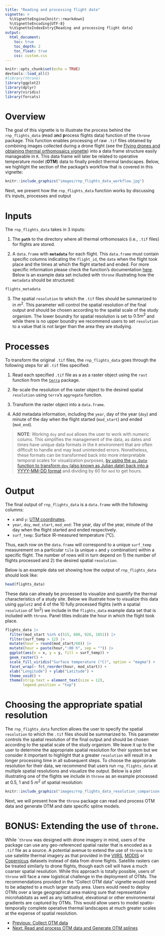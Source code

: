 ```yaml
---
title: "Reading and processing flight data"
vignette: >
  %\VignetteEngine{knitr::rmarkdown}
  %\VignetteEncoding{UTF-8}
  %\VignetteIndexEntry{Reading and processing flight data}
output:
  html_document:
    toc: true
    toc_depth: 2
    toc_float: true
    css: custom.css
---
```


```r
knitr::opts_chunk$set(echo = TRUE)
devtools::load_all()
#library(throne)
library(ggplot2)
library(dplyr)
library(viridis)
library(forcats)
```

# Overview

The goal of this vignette is to illustrate the process behind the `rnp_flights_data` (**r**ead a**n**d **p**rocess flights data) function of the `throne` package. This function enables processing of raw `.tif` files obtained by combining images collected during a drone flight (see the [Flying drones and obtaining thermal orthomosaics vignette](https://ggcostoya.github.io/throne/articles/drone_setup.html)) into a data frame structure easily manageable in `R`. This data frame will later be related to operative temperature model (**OTM**) data to finally predict thermal landscapes. Below, we highlight the section of the package's workflow that is covered in this vignette:

```r
knitr::include_graphics("images/rnp_flights_data_workflow.jpg")
```

Next, we present how the `rnp_flights_data` function works by discussing it's inputs, processes and output

# Inputs

The `rnp_flights_data` takes in 3 inputs:

1.  The **`path`** to the directory where all thermal orthomosaics (i.e., `.tif` files) for flights are stored.

2.  A `data.frame` with **`metadata`** for each flight. This `data.frame` must contain specific columns indicating the `flight_id`, the `date` when the flight took place and the times at which the flight started and ended. For more specific information please check the function's documentation [here](https://ggcostoya.github.io/throne/reference/rnp_flights_data.html). Below is an example data set included with `throne` illustrating how the `metadata` should be structured:

```r
flights_metadata
```

3. The spatial `resolution` to which the `.tif` files should be summarized to in $m^2$. This parameter will control the spatial resolution of the final output and should be chosen according to the spatial scale of the study organism. The lower boundry for spatial resolution is set to $0.5 m^2$ and while there is no upper boundry we recommend users to set `resolution` to a value that is not larger than the area they are studying. 

# Processes

To transform the original `.tif` files, the `rnp_flights_data` goes through the following steps for all `.tif` files specified:

1.  Read each specified `.tif` file as a as a raster object using the `rast` function from the [`terra`](https://rspatial.org/pkg/) package.

2. Re-scale the resolution of the raster object to the desired spatial `resolution` using `terra`'s `aggregate` function.

3. Transform the raster object into a `data.frame`.

4. Add metadata information, including the `year`, day of the year (`doy`) and minute of the day when the flight started (`mod_start`) and ended (`mod_end`). 

> **NOTE**: Working `doy` and `mod` allows the user to work with numeric colums. This simplifies the management of the data, as dates and times have unique data formats in the `R` environment that are often difficult to handle and may lead unintended errors. Nonetheless, these formats can be  transformed back into more  interpretable temporal scales for visualization purposes, [by using the `as.Date` function to transform `doy` (also known as Julian date) back into a YYYY-MM-DD format](https://stackoverflow.com/questions/24200014/convert-day-of-year-to-date) and dividing by 60 for `mod` to get hours.

# Output

The final output of `rnp_flights_data` is a `data.frame` with the following columns:

- `x` and `y`: [UTM coordinates](https://en.wikipedia.org/wiki/Universal_Transverse_Mercator_coordinate_system).
- `year`, `doy`, `mod_start`, `mod_end`: The year, day of the year, minute of the day when the flight started and ended respectively.
- `surf_temp`: Surface IR-measured temperature (°C).

Thus, each row on the `data.frame` will correspond to a unique `surf_temp` measurement on a particular `tile` (a unique `x` and `y` combination) within a specific flight. The number of rows will in turn depend on 1) the number of flights processed and 2) the desired spatial `resolution`. 

Below is an example data set showing how the output of `rnp_flights_data` should look like:

```r
head(flights_data)
```

These data can already be processed to visualize and quantify the thermal characteristics of a study site. Below we illustrate how to visualize this data using `ggplot2` and 4 of the 10 fully processed flights (with a spatial `resolution` of $1m^2$) we include in the `flights_data` example data set that is included with `throne`. Panel titles indicate the hour in which the flight took place.

```r
flights_data |>
  filter(mod_start %in% c(515, 680, 926, 1051)) |>
  filter(surf_temp > 12) |>
  mutate(hour = round(mod_start/60)) |>
  mutate(hour = paste(hour,":00 h", sep = "")) |>
  ggplot(aes(x = x, y = y, fill = surf_temp)) +
  geom_raster() +
  scale_fill_viridis("Surface temperature (°C)", option = "magma") +
  facet_wrap(~ fct_reorder(hour, mod_start)) +
  xlab("Longitude") + ylab("Latitude") +
  theme_void() +
  theme(strip.text = element_text(size = 12),
        legend.position = "top")
```

# Choosing the appropriate spatial resolution

The `rnp_flights_data` function allows the user to specify the spatial `resolution` to which the `.tif` files should be summarized to. This parameter controls the spatial resolution of the final output and should be chosen according to the spatial scale of the study organism. We leave it up to the user to determine the appropriate spatial resolution for their system but we consider it important to highlight that a greater `resolution` will result in a longer processing time in all subsequent steps. To choose the appropriate resolution for their data, we recommend that users run `rnp_flights_data` at multiple spatial resolutions and visualize the output. Below is a plot illustrating one of the flights we include in `throne` as an example processed at 0.5, 1 and 5 $m^2$ of spatial resolution:

```r
knitr::include_graphics("images/rnp_flights_data_resolution_comparison.png")
```

Next, we will present how the `throne` package can read and process OTM data and generate OTM and date specific spline models.

# BONUS: Extending the use of `throne`.

While ``throne` was designed with drone imagery in mind, users of the package can use any geo-referenced spatial raster that is encoded as a `.tif` file as a source. A potential avenue to extend the use of `throne` is to use satellite thermal imagery as that provided in the [VIIRS](https://ladsweb.modaps.eosdis.nasa.gov/missions-and-measurements/viirs/), [MODIS](https://lpdaac.usgs.gov/products/mod11a1v006/) or [Copernicus](https://climate.copernicus.eu/surface-air-temperature-maps) datasets instead of data from drone flights. Satellite rasters can be treated similarly to drone flights, though each cell will have a much coarser spatial resolution. While this approach is totally possible, users of `throne` will face a new logistical challenge in the deployment of OTMs. The recommendations provided in the “Collect OTM data” vignette would need to be adapted to a much larger study area. Users would need to deploy OTMs over a large geographical area making sure that representative microhabitats as well as any latitudinal, elevational or other environmental gradients are captured by OTMs. This would allow users to model spatio-temporally complete operative thermal landscapes at much greater scales at the expense of spatial resolution.

<nav aria-label="Page navigation">
 <ul class="pagination justify-content-end">
  <li class="page-item"><a class="page-link" href="collect_otm_data">Previous: Collect OTM data</a></li>
  <li class="page-item"><a class="page-link" href="rnp_otms_data_gen_otm_splines.html">Next: Read and process OTM data and Generate OTM splines</a></li>
 </ul>
</nav>

